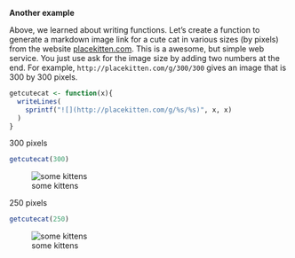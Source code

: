 **Another example**

Above, we learned about writing functions. Let's create a function to generate a markdown image link for a cute cat in various sizes (by pixels) from the website [placekitten.com](http://placekitten.com/). This is a awesome, but simple web service. You just use ask for the image size by adding two numbers at the end. For example, `http://placekitten.com/g/300/300` gives an image that is 300 by 300 pixels.

```r
getcutecat <- function(x){
  writeLines(
    sprintf("![](http://placekitten.com/g/%s/%s)", x, x)
  )
}
```

300 pixels

```r
getcutecat(300)
```

![some kittens](http://placekitten.com/g/300/300)

250 pixels

```r
getcutecat(250)
```

![some kittens](http://placekitten.com/g/250/250)
